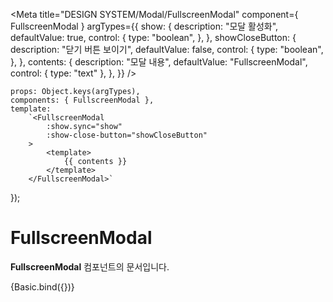 
<Meta
    title="DESIGN SYSTEM/Modal/FullscreenModal"
    component={ FullscreenModal }
    argTypes={{
        show: {
            description: "모달 활성화",
            defaultValue: true,
            control: {
                type: "boolean",
            },
        },
        showCloseButton: {
            description: "닫기 버튼 보이기",
            defaultValue: false,
            control: {
                type: "boolean",
            },
        },
        contents: {
            description: "모달 내용",
            defaultValue: "FullscreenModal",
            control: { type: "text" },
        },
    }}
/>

    props: Object.keys(argTypes),
    components: { FullscreenModal },
    template:
        `<FullscreenModal
            :show.sync="show"
            :show-close-button="showCloseButton"
        >
            <template>
                {{ contents }}
            </template>
        </FullscreenModal>`
});

# FullscreenModal

**FullscreenModal** 컴포넌트의 문서입니다.

<Story name="Basic" height="100px">
    {Basic.bind({})}
</Story>

<ArgsTable story="Basic" />
